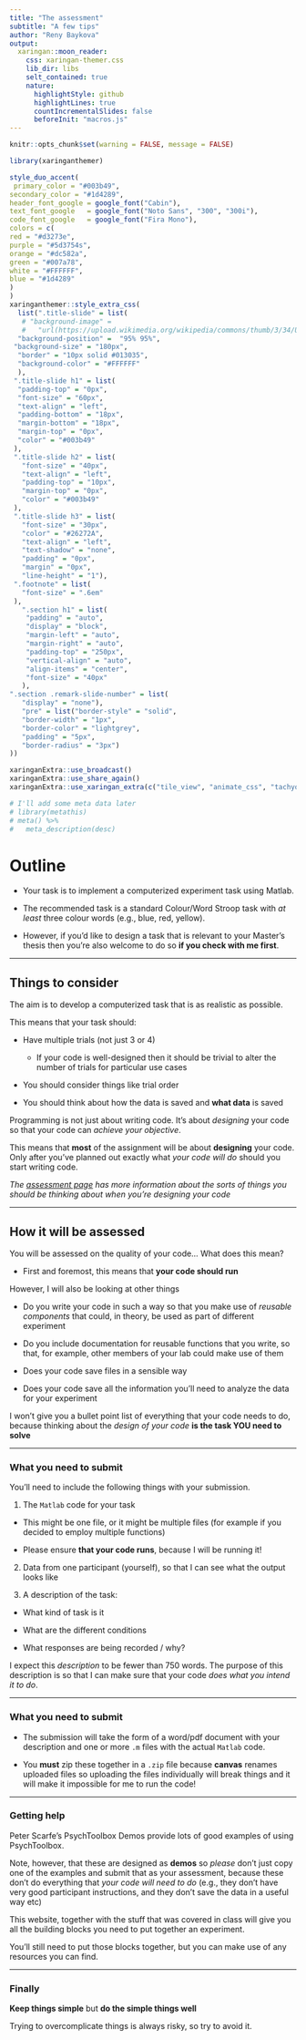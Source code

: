 ```yaml
---
title: "The assessment"
subtitle: "A few tips" 
author: "Reny Baykova"
output:
  xaringan::moon_reader:
    css: xaringan-themer.css
    lib_dir: libs
    selt_contained: true
    nature:
      highlightStyle: github
      highlightLines: true 
      countIncrementalSlides: false
      beforeInit: "macros.js"
---
```


<!-- 
vim: set ft=markdown tw=80 spell spelllang=en_gb:
vim: set conceallevel=0 foldlevel=1:
-->
```r
knitr::opts_chunk$set(warning = FALSE, message = FALSE)
```


```r
library(xaringanthemer)

style_duo_accent(
 primary_color = "#003b49",
secondary_color = "#1d4289",
header_font_google = google_font("Cabin"),
text_font_google   = google_font("Noto Sans", "300", "300i"),
code_font_google   = google_font("Fira Mono"),
colors = c(
red = "#d3273e",
purple = "#5d3754s",
orange = "#dc582a",
green = "#007a78",
white = "#FFFFFF",
blue = "#1d4289"
)
)
xaringanthemer::style_extra_css(
  list(".title-slide" = list(
   # "background-image" =
   #   "url(https://upload.wikimedia.org/wikipedia/commons/thumb/3/34/University_of_Sussex_Logo.svg/480px-University_of_Sussex_Logo.svg.png)",
  "background-position" =  "95% 95%",
 "background-size" = "180px",
  "border" = "10px solid #013035",
  "background-color" = "#FFFFFF"
  ),
 ".title-slide h1" = list(
  "padding-top" = "0px",
  "font-size" = "60px",
  "text-align" = "left",
  "padding-bottom" = "18px",
  "margin-bottom" = "18px",
  "margin-top" = "0px",
  "color" = "#003b49"
 ),
 ".title-slide h2" = list(
   "font-size" = "40px",
   "text-align" = "left",
   "padding-top" = "10px",
   "margin-top" = "0px",
   "color" = "#003b49"
 ),
 ".title-slide h3" = list(
   "font-size" = "30px",
   "color" = "#26272A",
   "text-align" = "left",
   "text-shadow" = "none",
   "padding" = "0px",
   "margin" = "0px",
   "line-height" = "1"),
 ".footnote" = list(
   "font-size" = ".6em"
 ),
   ".section h1" = list(
    "padding" = "auto",
    "display" = "block",
    "margin-left" = "auto",
    "margin-right" = "auto",
    "padding-top" = "250px",
    "vertical-align" = "auto",
    "align-items" = "center",
    "font-size" = "40px"
   ),
".section .remark-slide-number" = list(
   "display" = "none"),
   "pre" = list("border-style" = "solid",
   "border-width" = "1px",
   "border-color" = "lightgrey",
   "padding" = "5px",
   "border-radius" = "3px")
))

```


```r
xaringanExtra::use_broadcast()
xaringanExtra::use_share_again()
xaringanExtra::use_xaringan_extra(c("tile_view", "animate_css", "tachyons"))
```


```r
# I'll add some meta data later
# library(metathis)
# meta() %>%
#   meta_description(desc)
```


# Outline

- Your task is to implement a computerized experiment task using Matlab.

- The recommended task is a standard Colour/Word Stroop task with *at least*
three colour words (e.g., blue, red, yellow). 

- However, if you'd like to design a task that is relevant to your Master's thesis
then you're also welcome to do so **if you check with me first**.


---

## Things to consider 

The aim is to develop a computerized task that is as realistic as possible.

This means that your task should:

- Have multiple trials (not just 3 or 4)

  - If your code is well-designed then it should be trivial to alter the number
    of trials for particular use cases

- You should consider things like trial order

- You should think about how the data is saved and **what data** is saved

Programming is not just about writing code. It's about *designing* your code
so that your code can *achieve your objective*.

This means that **most** of the assignment will be about **designing** your
code. Only after you've planned out exactly what *your code will do* should you
start writing code.

*The [assessment page](../../assessment.html#things-to-consider) has more
information about the sorts of things you should be thinking about when you're
designing your code* 

---

## How it will be assessed

You will be assessed on the quality of your code... What does this mean?

- First and foremost, this means that **your code should run**

However, I will also be looking at other things

- Do you write your code in such a way so that you make use of *reusable
  components* that could, in theory, be used as part of different experiment

- Do you include documentation for reusable functions that you write, so that,
  for example, other members of your lab could make use of them

- Does your code save files in a sensible way

- Does your code save all the information you'll need to analyze the data for
  your experiment

I won't give you a bullet point list of everything that your code needs to do,
because thinking about the *design of your code* **is the task YOU need to
solve**

<!-- ## The task

The task should be as realistic as possible. This means that it should include:

- Multiple trials 


- Should record some kind of response

Additionally, it should save the data from the experiment. This data should be
saved in a way that would allow it to be analyzed later. E.g., if you record
responses, these should be matched with a stimulus/condition 
-->


---

### What you need to submit

You'll need to include the following things with your submission.

1. The `Matlab` code for your task

  - This might be one file, or it might be multiple files (for example if you
    decided to employ multiple functions) 

  - Please ensure **that your code runs**, because I will be running it!

2. Data from one participant (yourself), so that I can see what the output
   looks like

3. A description of the task:

  - What kind of task is it
  
  - What are the different conditions
  
  - What responses are being recorded / why?

I expect this *description* to be fewer than 750 words. The purpose of this
description is so that I can make sure that your code *does what you
intend it to do*.

---
  
### What you need to submit
  
- The submission will take the form of a word/pdf document with your description
  and one or more `.m` files with the actual `Matlab` code.

- You **must** zip these together in a `.zip` file because **canvas** renames
  uploaded files so uploading the files individually will break things and it 
  will make it impossible for me to run the code!


---

### Getting help

Peter Scarfe’s PsychToolbox Demos provide lots of good examples of using
PsychToolbox.

Note, however, that these are designed as **demos** so _please_ don't just copy
one of the examples and submit that as your assessment, because these don't do
everything that _your code will need to do_ (e.g., they don't have very good
participant instructions, and they don't save the data in a useful way etc)

This website, together with the stuff that was covered in class will give you
all the building blocks you need to put together an experiment.

You'll still need to put those blocks together, but you can make use of any 
resources you can find.

---

### Finally

**Keep things simple** but **do the simple things well**

Trying to overcomplicate things is always risky, so try to avoid it.

